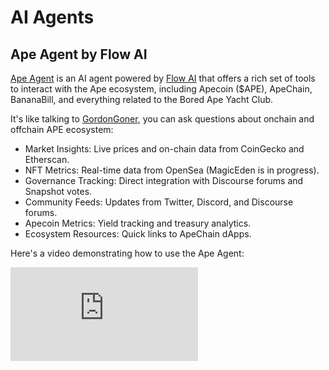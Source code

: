 # AI Agents

## Ape Agent by Flow AI

[Ape Agent](https://flowai.xyz/agent/apecoin) is an AI agent powered by [Flow AI](https://flowai.xyz) that offers a rich set of tools to interact with the Ape ecosystem, including Apecoin ($APE), ApeChain, BananaBill, and everything related to the Bored Ape Yacht Club. 

It's like talking to [GordonGoner](https://x.com/GordonGoner), you can ask questions about onchain and offchain APE ecosystem:
- Market Insights: Live prices and on-chain data from CoinGecko and Etherscan.
- NFT Metrics: Real-time data from OpenSea (MagicEden is in progress).
- Governance Tracking: Direct integration with Discourse forums and Snapshot votes.
- Community Feeds: Updates from Twitter, Discord, and Discourse forums.
- Apecoin Metrics: Yield tracking and treasury analytics.
- Ecosystem Resources: Quick links to ApeChain dApps.

Here's a video demonstrating how to use the Ape Agent:

<div style={{ position: 'relative', paddingBottom: '56.25%', height: 0, overflow: 'hidden' }}>
  <iframe
    style={{ position: 'absolute', top: 0, left: 0, width: '100%', height: '100%' }}
    src="https://www.youtube.com/embed/NGqNtgDwf0o?si=fPwTQCsv2S5ud3p8"
    title="YouTube video player"
    frameBorder="0"
    allow="accelerometer; autoplay; clipboard-write; encrypted-media; gyroscope; picture-in-picture; web-share"
    referrerPolicy="strict-origin-when-cross-origin"
    allowFullScreen
  />
</div>
